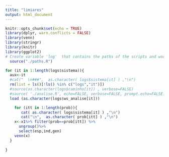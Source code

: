 ```yaml
---
title: "limiares"
output: html_document
---
```


```r
knitr::opts_chunk$set(echo = TRUE)
library(dplyr, warn.conflicts = FALSE)
library(venn)
library(stringr)
library(knitr)
library(ggplot2)
# Create variable 'log'  that contains the paths of the scripts and workspaces (.RData)
  source("./paths.R")
```



```r
for (it in 1:length(logs$sistema)){
  aux<-it
  #cat("  \n###",  as.character( logs$sistema[it] ) ,"\n")
  rm(list = ls()[!ls() %in% c("logs","it")])
  #source(as.character(logs$caminho[it]) , verbose=FALSE)
  #source( './analise.R', echo=FALSE, verbose=FALSE, prompt.echo=FALSE)
  load (as.character(logs$ws_analise[it]))

    for (itt in 1:length(prob)){
       cat( as.character( logs$sistema[it] ) ,"\n")
       cat("\n",  as.character( prob[itt] ) ,"\n")
    x<-x1%>% filter(prob==prob[itt]) %>%
      ungroup()%>%
      select(esp,ind,gen)
    venn(x)
  }
    
}
```

